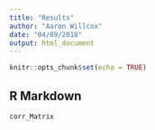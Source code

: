```yaml
---
title: "Results"
author: "Aaron Willcox"
date: "04/09/2018"
output: html_document
---
```


```r
knitr::opts_chunk$set(echo = TRUE)
```

## R Markdown
```r
corr_Matrix
```

